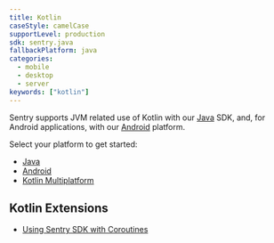 ```yaml
---
title: Kotlin
caseStyle: camelCase
supportLevel: production
sdk: sentry.java
fallbackPlatform: java
categories:
  - mobile
  - desktop
  - server
keywords: ["kotlin"]
---
```


Sentry supports JVM related use of Kotlin with our [Java](/platforms/java) SDK, and, for Android applications, with our [Android](/platforms/android) platform.

Select your platform to get started:

- [Java](/platforms/java)
- [Android](/platforms/android)
- [Kotlin Multiplatform](/platforms/kotlin-multiplatform)

## Kotlin Extensions

- [Using Sentry SDK with Coroutines](/platforms/java/usage/events/enriching-events/scopes/#kotlin-coroutines)
